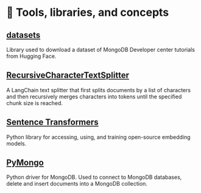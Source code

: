 # 📘 Tools, libraries, and concepts

## [datasets](https://huggingface.co/docs/datasets/en/index)

Library used to download a dataset of MongoDB Developer center tutorials from Hugging Face.

## [RecursiveCharacterTextSplitter](https://python.langchain.com/v0.1/docs/modules/data_connection/document_transformers/split_by_token/)

A LangChain text splitter that first splits documents by a list of characters and then recursively merges characters into tokens until the specified chunk size is reached.

## [Sentence Transformers](https://sbert.net/)

Python library for accessing, using, and training open-source embedding models.

## [PyMongo](https://pymongo.readthedocs.io/en/stable/)

Python driver for MongoDB. Used to connect to MongoDB databases, delete and insert documents into a MongoDB collection.